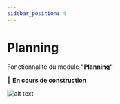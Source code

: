 ```yaml
---
sidebar_position: 4
---
```



# Planning

Fonctionnalité du module **"Planning"**

**🚧 En cours de construction**

![alt text]("/../../../static/img/illustration/Bricklayer-bro.svg)

<DocCardList />
